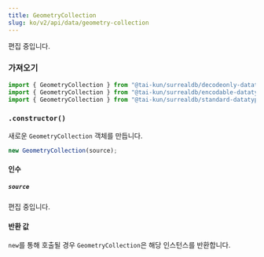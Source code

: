 ```yaml
---
title: GeometryCollection
slug: ko/v2/api/data/geometry-collection
---
```



편집 중입니다.

### 가져오기

```ts
import { GeometryCollection } from "@tai-kun/surrealdb/decodeonly-datatypes";
import { GeometryCollection } from "@tai-kun/surrealdb/encodable-datatypes";
import { GeometryCollection } from "@tai-kun/surrealdb/standard-datatypes";
```

### `.constructor()`

새로운 `GeometryCollection` 객체를 만듭니다.

```ts
new GeometryCollection(source);
```

#### 인수

##### `source`

편집 중입니다.

#### 반환 값

`new`를 통해 호출될 경우 `GeometryCollection`은 해당 인스턴스를 반환합니다.
